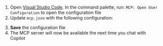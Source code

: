 
1. Open [Visual Studio Code](https://code.visualstudio.com/). In the command palette, run: `MCP: Open User Configuration` to open the configuration file
2. Update `mcp.json` with the following configuration:

<MCPConfigSnippet variant="vscode" />

3. **Save** the configuration file
4. The MCP server will now be available the next time you chat with Copilot
